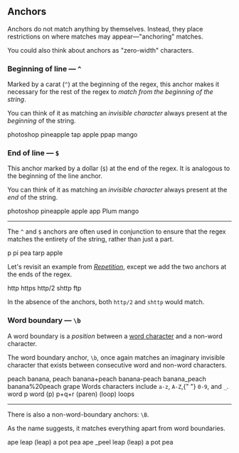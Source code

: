 ## Anchors

Anchors do not match anything by themselves. Instead, they place restrictions on where matches may appear—"anchoring" matches.

You could also think about anchors as "zero-width" characters.

### Beginning of line — `^`

Marked by a carat (`^`) at the beginning of the regex, this anchor makes it necessary for the rest of the regex to _match from the beginning of the string_.

You can think of it as matching an _invisible character_ always present at the _beginning_ of the string.

<Example source="^p" flags="g">
    <String>photoshop</String>
    <String>pineapple</String>
    <String>tap</String>
    <String>apple</String>
    <String>ppap</String>
    <String>mango</String>
</Example>

### End of line — `$`

This anchor marked by a dollar (`$`) at the end of the regex. It is analogous to the beginning of the line anchor.

You can think of it as matching an _invisible character_ always present at the _end_ of the string.

<Example source="p$" flags="g">
    <String>photoshop</String>
    <String>pineapple</String>
    <String>apple</String>
    <String>app</String>
    <String>Plum</String>
    <String>mango</String>
</Example>

---

The `^` and `$` anchors are often used in conjunction to ensure that the regex matches the entirety of the string, rather than just a part.

<Example source="^p$" flags="g">
    <String>p</String>
    <String>pi</String>
    <String>pea</String>
    <String>tarp</String>
    <String>apple</String>
</Example>

Let's revisit an example from [_Repetition_](/chapters/repetition), except we add the two anchors at the ends of the regex.

<Example source="^https?$" flags="g">
    <String>http</String>
    <String>https</String>
    <String>http/2</String>
    <String>shttp</String>
    <String>ftp</String>
</Example>

In the absence of the anchors, both `http/2` and `shttp` would match.

### Word boundary — `\b`

A word boundary is a _position_ between a [word character](/chapters/character-escapes#word-character--w) and a non-word character.

The word boundary anchor, `\b`, once again matches an imaginary invisible character that exists between consecutive word and non-word characters.

<Example source="\bp" flags="g">
    <String>peach</String>
    <String>banana, peach</String>
    <String>banana+peach</String>
    <String>banana-peach</String>
    <String>banana_peach</String>
    <String>banana%20peach</String>
    <String>grape</String>
</Example>
<Note>
    Words characters include <code>a-z</code>, <code>A-Z</code>,{" "}
    <code>0-9</code>, and <code>_</code>.
</Note>
<Example source="\bp\b" flags="g">
    <String>word p word</String>
    <String>(p)</String>
    <String>p+q+r</String>
    <String>(paren)</String>
    <String>(loop)</String>
    <String>loops</String>
</Example>

---

There is also a non-word-boundary anchors: `\B`.

As the name suggests, it matches everything apart from word boundaries.

<Example source="\Bp" flags="g">
    <String>ape</String>
    <String>leap</String>
    <String>(leap)</String>
    <String>a pot</String>
    <String>pea</String>
</Example>
<Example source="\Bp\B" flags="g">
    <String>ape</String>
    <String>_peel</String>
    <String>leap</String>
    <String>(leap)</String>
    <String>a pot</String>
    <String>pea</String>
</Example>

